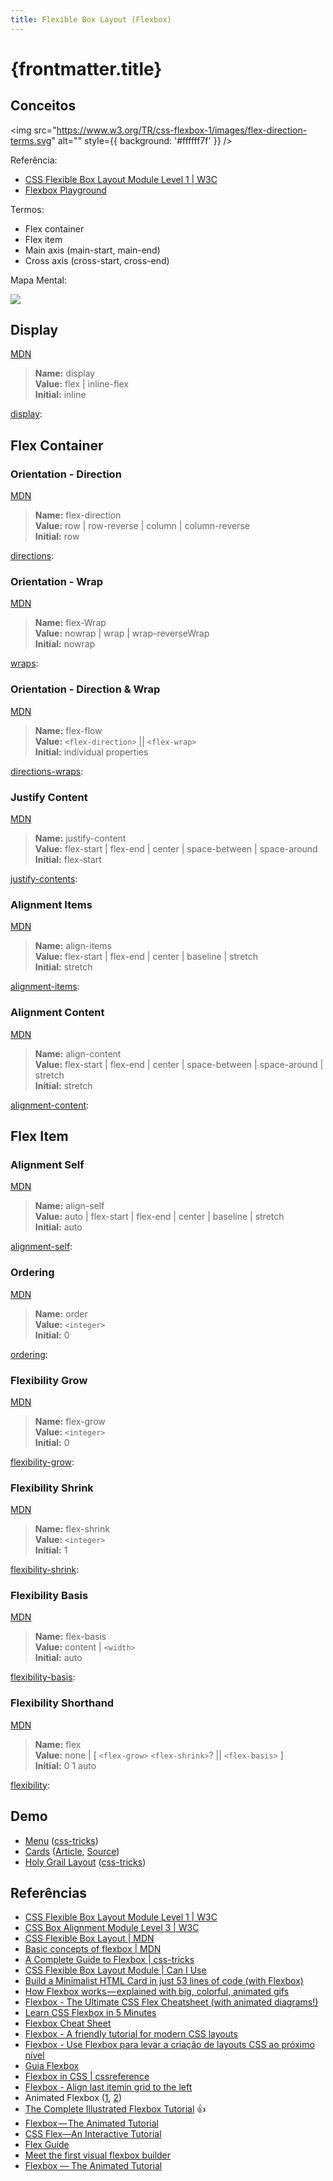```yaml
---
title: Flexible Box Layout (Flexbox)
---
```



# {frontmatter.title}

## Conceitos

<img
  src="https://www.w3.org/TR/css-flexbox-1/images/flex-direction-terms.svg"
  alt=""
  style={{ background: '#ffffff7f' }}
/>

Referência:

- [CSS Flexible Box Layout Module Level 1 \| W3C](https://www.w3.org/TR/css-flexbox-1/)
- [Flexbox Playground](/pweb1/codes/css/flexbox-layout/flex-playground/index.html)

Termos:

- Flex container
- Flex item
- Main axis (main-start, main-end)
- Cross axis (cross-start, cross-end)

Mapa Mental:

![](/pweb1/imgs/css/flexbox-layout/mindmap-property-v1.svg)

## Display

[MDN](https://developer.mozilla.org/en-US/docs/Web/CSS/display)

> <b>Name:</b> display
> <br />
> <b>Value:</b> flex \| inline-flex
> <br />
> <b>Initial:</b> inline
> <br />

[display](/pweb1/codes/css/flexbox-layout/display/index.html):

<HtmlPreview src="/codes/css/flexbox-layout/display/index.html" />

## Flex Container

### Orientation - Direction

[MDN](https://developer.mozilla.org/en-US/docs/Web/CSS/flex-direction)

> <b>Name:</b> flex-direction
> <br />
> <b>Value:</b> row \| row-reverse \| column \| column-reverse
> <br />
> <b>Initial:</b> row
> <br />

[directions](/pweb1/codes/css/flexbox-layout/directions/index.html):

<HtmlPreview src="/codes/css/flexbox-layout/directions/index.html" />

### Orientation - Wrap

[MDN](https://developer.mozilla.org/en-US/docs/Web/CSS/flex-wrap)

> <b>Name:</b> flex-Wrap
> <br />
> <b>Value:</b> nowrap | wrap | wrap-reverseWrap
> <br />
> <b>Initial:</b> nowrap
> <br />

[wraps](/pweb1/codes/css/flexbox-layout/wraps/index.html):

<HtmlPreview src="/codes/css/flexbox-layout/wraps/index.html" />

### Orientation - Direction & Wrap

[MDN](https://developer.mozilla.org/en-US/docs/Web/CSS/flex-flow)

> <b>Name:</b> flex-flow<br />
<b>Value:</b> `<flex-direction>` || `<flex-wrap>`<br />
<b>Initial:</b> individual properties<br />

[directions-wraps](/pweb1/codes/css/flexbox-layout/directions-wraps/index.html):

<HtmlPreview src="/codes/css/flexbox-layout/directions-wraps/index.html" />

### Justify Content

[MDN](https://developer.mozilla.org/en-US/docs/Web/CSS/justify-content)

> <b>Name:</b> justify-content
> <br />
> <b>Value:</b> flex-start | flex-end | center | space-between | space-around
> <br />
> <b>Initial:</b> flex-start
> <br />

[justify-contents](/pweb1/codes/css/flexbox-layout/justify-contents/index.html):

<HtmlPreview src="/codes/css/flexbox-layout/justify-contents/index.html" />

### Alignment Items

[MDN](https://developer.mozilla.org/en-US/docs/Web/CSS/align-items)

> <b>Name:</b> align-items
> <br />
> <b>Value:</b> flex-start | flex-end | center | baseline | stretch
> <br />
> <b>Initial:</b> stretch
> <br />

[alignment-items](/pweb1/codes/css/flexbox-layout/alignment-items/index.html):

<HtmlPreview src="/codes/css/flexbox-layout/alignment-items/index.html" />

### Alignment Content

[MDN](https://developer.mozilla.org/en-US/docs/Web/CSS/align-content)

> <b>Name:</b> align-content
> <br />
> <b>Value:</b> flex-start | flex-end | center | space-between | space-around |
> stretch
> <br />
> <b>Initial:</b> stretch
> <br />

[alignment-content](/pweb1/codes/css/flexbox-layout/alignment-content/index.html):

<HtmlPreview src="/codes/css/flexbox-layout/alignment-content/index.html" />

## Flex Item

### Alignment Self

[MDN](https://developer.mozilla.org/en-US/docs/Web/CSS/align-self)

> <b>Name:</b> align-self
> <br />
> <b>Value:</b> auto | flex-start | flex-end | center | baseline | stretch
> <br />
> <b>Initial:</b> auto
> <br />

[alignment-self](/pweb1/codes/css/flexbox-layout/alignment-self/index.html):

<HtmlPreview src="/codes/css/flexbox-layout/alignment-self/index.html" />

### Ordering

[MDN](https://developer.mozilla.org/en-US/docs/Web/CSS/order)

> <b>Name:</b> order<br />
<b>Value:</b> `<integer>`<br />
<b>Initial:</b> 0<br />

[ordering](/pweb1/codes/css/flexbox-layout/ordering/index.html):

<HtmlPreview src="/codes/css/flexbox-layout/ordering/index.html" />

### Flexibility Grow

[MDN](https://developer.mozilla.org/en-US/docs/Web/CSS/flex-grow)

> <b>Name:</b> flex-grow<br />
<b>Value:</b> `<integer>`<br />
<b>Initial:</b> 0<br />

[flexibility-grow](/pweb1/codes/css/flexbox-layout/flexibility-grow/index.html):

<HtmlPreview src="/codes/css/flexbox-layout/flexibility-grow/index.html" />

### Flexibility Shrink

[MDN](https://developer.mozilla.org/en-US/docs/Web/CSS/flex-shrink)

> <b>Name:</b> flex-shrink<br />
<b>Value:</b> `<integer>`<br />
<b>Initial:</b> 1<br />

[flexibility-shrink](/pweb1/codes/css/flexbox-layout/flexibility-shrink/index.html):

<HtmlPreview src="/codes/css/flexbox-layout/flexibility-shrink/index.html" />

### Flexibility Basis

[MDN](https://developer.mozilla.org/en-US/docs/Web/CSS/flex-basis)

> <b>Name:</b> flex-basis<br />
<b>Value:</b> content | `<width>`<br />
<b>Initial:</b> auto<br />

[flexibility-basis](/pweb1/codes/css/flexbox-layout/flexibility-basis/index.html):

<HtmlPreview src="/codes/css/flexbox-layout/flexibility-basis/index.html" />

### Flexibility Shorthand

[MDN](https://developer.mozilla.org/en-US/docs/Web/CSS/flex)

> <b>Name:</b> flex<br />
<b>Value:</b> none | [ `<flex-grow>` `<flex-shrink>`? || `<flex-basis>` ]<br />
<b>Initial:</b> 0 1 auto<br />

[flexibility](/pweb1/codes/css/flexbox-layout/flexibility/index.html):

<HtmlPreview src="/codes/css/flexbox-layout/flexibility/index.html" />

## Demo

- [Menu](demo/menu/) ([css-tricks](https://css-tricks.com/snippets/css/a-guide-to-flexbox/#flexbox-examples))
- [Cards](demo/cards/) ([Article](https://codeburst.io/build-a-minimalist-html-card-in-just-53-lines-of-code-with-flexbox-b40801927eb5), [Source](https://github.com/bmorelli25/flexbox-card-tutorial))
- [Holy Grail Layout](demo/holy-grail-layout/) ([css-tricks](https://css-tricks.com/snippets/css/a-guide-to-flexbox/#flexbox-examples))

## Referências

- [CSS Flexible Box Layout Module Level 1 \| W3C](https://www.w3.org/TR/css-flexbox-1/)
- [CSS Box Alignment Module Level 3 \| W3C](https://www.w3.org/TR/css-align-3/)
- [CSS Flexible Box Layout \| MDN](https://developer.mozilla.org/en-US/docs/Web/CSS/CSS_Flexible_Box_Layout)
- [Basic concepts of flexbox \| MDN](https://developer.mozilla.org/en-US/docs/Web/CSS/CSS_Flexible_Box_Layout/Basic_Concepts_of_Flexbox)
- [A Complete Guide to Flexbox \| css-tricks](https://css-tricks.com/snippets/css/a-guide-to-flexbox/)
- [CSS Flexible Box Layout Module \| Can I Use](https://caniuse.com/#feat=flexbox)
- [Build a Minimalist HTML Card in just 53 lines of code (with Flexbox)](https://codeburst.io/build-a-minimalist-html-card-in-just-53-lines-of-code-with-flexbox-b40801927eb5)
- [How Flexbox works — explained with big, colorful, animated gifs](https://medium.freecodecamp.org/an-animated-guide-to-flexbox-d280cf6afc35)
- [Flexbox - The Ultimate CSS Flex Cheatsheet (with animated diagrams!)](https://www.freecodecamp.org/news/flexbox-the-ultimate-css-flex-cheatsheet/)
- [Learn CSS Flexbox in 5 Minutes](https://medium.freecodecamp.org/learn-css-flexbox-in-5-minutes-b941f0affc34)
- [Flexbox Cheat Sheet](https://yoksel.github.io/flex-cheatsheet/)
- [Flexbox - A friendly tutorial for modern CSS layouts](https://internetingishard.com/html-and-css/flexbox/)
- [Flexbox - Use Flexbox para levar a criação de layouts CSS ao próximo nível](http://desenvolvimentoparaweb.com/css/flexbox/)
- [Guia Flexbox](https://origamid.com/projetos/flexbox-guia-completo/)
- [Flexbox in CSS \| cssreference](https://cssreference.io/flexbox/)
- [Flexbox - Align last itemin grid to the left](https://haizdesign.com/css/flexbox-align-last-item-grid-left/)
- Animated Flexbox ([1](https://codepen.io/osublake/full/dMLQJr), [2](https://codepen.io/osublake/pen/dMLQJr))
- [The Complete Illustrated Flexbox Tutorial](https://medium.freecodecamp.org/the-complete-illustrated-flexbox-tutorial-d35c085dbf35) 👍
- [Flexbox — The Animated Tutorial](https://medium.com/@js_tut/flexbox-the-animated-tutorial-8075cbe4c1b2)
- [CSS Flex—An Interactive Tutorial](https://medium.freecodecamp.org/css-flex-an-interactive-tutorial-19ff6e93558)
- [Flex Guide](https://flexbox.malven.co/)
- [Meet the first visual flexbox builder](https://flexbox.webflow.com/)
- [Flexbox — The Animated Tutorial](https://jstutorial.medium.com/flexbox-the-animated-tutorial-8075cbe4c1b2)
